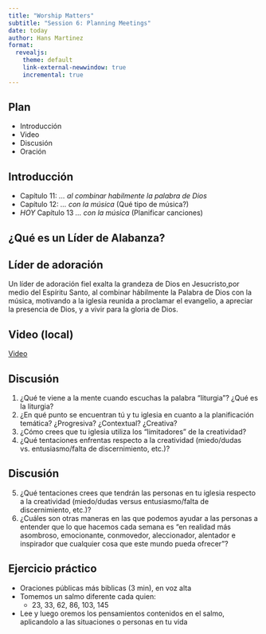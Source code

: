 ```yaml
---
title: "Worship Matters"
subtitle: "Session 6: Planning Meetings"
date: today
author: Hans Martinez
format:
  revealjs: 
    theme: default
    link-external-newwindow: true
    incremental: true
---
```

## Plan

- Introducción
- Video
- Discusión
- Oración

## Introducción

- Capítulo 11: *... al combinar habilmente la palabra de Dios*
- Capítulo 12: *... con la música* (Qué tipo de música?)
- *HOY* Capítulo 13 *... con la música* (Planificar canciones)

## ¿Qué es un Líder de Alabanza?

::: {.callout-note icon="false"}
## Líder de adoración
Un líder de adoración fiel exalta la grandeza de Dios en Jesucristo,por medio del Espíritu Santo, al combinar hábilmente la Palabra de Dios con la música, motivando a la iglesia reunida a proclamar el evangelio, a apreciar la presencia de Dios, y a vivir para la gloria de Dios.
:::


## Video (local)

[Video](https://vimeo.com/221475815)


## Discusión

1. ¿Qué te viene a la mente cuando escuchas la palabra "liturgia"? ¿Qué es la liturgia?
2. ¿En qué punto se encuentran tú y tu iglesia en cuanto a la planificación temática? ¿Progresiva? ¿Contextual? ¿Creativa?
3. ¿Cómo crees que tu iglesia utiliza los "limitadores" de la creatividad?
4. ¿Qué tentaciones enfrentas respecto a la creatividad (miedo/dudas vs. entusiasmo/falta de discernimiento, etc.)?

## Discusión 

5. ¿Qué tentaciones crees que tendrán las personas en tu iglesia respecto a la creatividad (miedo/dudas versus entusiasmo/falta de discernimiento, etc.)?
6. ¿Cuáles son otras maneras en las que podemos ayudar a las personas a entender que lo que hacemos cada semana es “en realidad más asombroso, emocionante, conmovedor, aleccionador, alentador e inspirador que cualquier cosa que este mundo pueda ofrecer”?


## Ejercicio práctico {.smaller}

- Oraciones públicas más biblicas (3 min), en voz alta
- Tomemos un salmo diferente cada quien:
    - 23, 33, 62, 86, 103, 145
- Lee y luego oremos los pensamientos contenidos en el salmo, aplicandolo a las situaciones o personas en tu vida